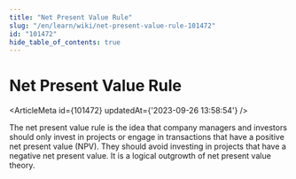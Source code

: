 ```yaml
---
title: "Net Present Value Rule"
slug: "/en/learn/wiki/net-present-value-rule-101472"
id: "101472"
hide_table_of_contents: true
---
```



# Net Present Value Rule

<ArticleMeta id={101472} updatedAt={'2023-09-26 13:58:54'} />
<div className='border-solid border-b border-t-0 my-4 border-[var(--ifm-color-gray-300)]' />

The net present value rule is the idea that company managers and investors should only invest in projects or engage in transactions that have a positive net present value (NPV). They should avoid investing in projects that have a negative net present value. It is a logical outgrowth of net present value theory.
